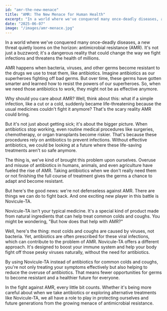 ```yaml
---
id: "amr-the-new-menace"
title: "AMR: The New Menace for Human Health"
excerpt: "In a world where we've conquered many once-deadly diseases, a new threat quietly looms on the horizon: antimicrobial resistance (AMR)."
date: "2025-06-07"
image: "/images/amr-menace.jpg"
---
```


In a world where we've conquered many once-deadly diseases, a new threat quietly looms on the horizon: antimicrobial resistance (AMR). It's not just a buzzword; it's a dangerous reality that could change the way we fight infections and threatens the health of millions.

AMR happens when bacteria, viruses, and other germs become resistant to the drugs we use to treat them, like antibiotics. Imagine antibiotics as our superheroes fighting off bad germs. But over time, these germs have gotten smarter and learned how to resist the powers of our superheroes. So, when we need those antibiotics to work, they might not be as effective anymore.

Why should you care about AMR? Well, think about this: what if a simple infection, like a cut or a cold, suddenly became life-threatening because the usual medicines couldn't fight it anymore? That's the scary reality AMR could bring.

But it's not just about getting sick; it's about the bigger picture. When antibiotics stop working, even routine medical procedures like surgeries, chemotherapy, or organ transplants become riskier. That's because these procedures rely on antibiotics to prevent infections. Without effective antibiotics, we could be looking at a future where these life-saving treatments aren't so safe anymore.

The thing is, we've kind of brought this problem upon ourselves. Overuse and misuse of antibiotics in humans, animals, and even agriculture have fueled the rise of AMR. Taking antibiotics when we don't really need them or not finishing the full course of treatment gives the germs a chance to adapt and become resistant.

But here's the good news: we're not defenseless against AMR. There are things we can do to fight back. And one exciting new player in this battle is Novicule-TA.

Novicule-TA isn't your typical medicine. It's a special kind of product made from natural ingredients that can help treat common colds and coughs. You might be wondering, "But how does that help with AMR?"

Well, here's the thing: most colds and coughs are caused by viruses, not bacteria. Yet, antibiotics are often prescribed for these viral infections, which can contribute to the problem of AMR. Novicule-TA offers a different approach. It's designed to boost your immune system and help your body fight off those pesky viruses naturally, without the need for antibiotics.

By using Novicule-TA instead of antibiotics for common colds and coughs, you're not only treating your symptoms effectively but also helping to reduce the overuse of antibiotics. That means fewer opportunities for germs to become resistant and a healthier future for everyone.

In the fight against AMR, every little bit counts. Whether it's being more careful about when we take antibiotics or exploring alternative treatments like Novicule-TA, we all have a role to play in protecting ourselves and future generations from the growing menace of antimicrobial resistance.